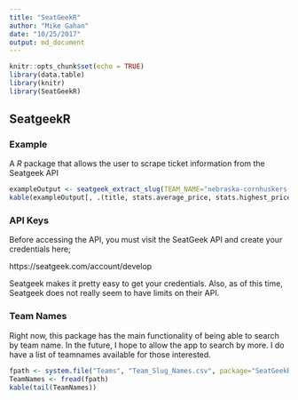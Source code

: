 ```yaml
---
title: "SeatGeekR"
author: "Mike Gahan"
date: "10/25/2017"
output: md_document
---
```


```r
knitr::opts_chunk$set(echo = TRUE)
library(data.table)
library(knitr)
library(SeatGeekR)
```

## SeatgeekR

### Example

A *R* package that allows the user to scrape ticket information from the Seatgeek API

```r
exampleOutput <- seatgeek_extract_slug(TEAM_NAME="nebraska-cornhuskers-football")
kable(exampleOutput[, .(title, stats.average_price, stats.highest_price, stats.listing_count, stats.lowest_price)])
```

### API Keys

Before accessing the API, you must visit the SeatGeek API and create your credentials here;

https://seatgeek.com/account/develop

Seatgeek makes it pretty easy to get your credentials. Also, as of this time, Seatgeek does not really seem to have limits on their API.

### Team Names

Right now, this package has the main functionality of being able to search by team name. In the future, I hope to allow the app to search
by more. I do have a list of teamnames available for those interested.

```r
fpath <- system.file("Teams", "Team_Slug_Names.csv", package="SeatGeekR")
TeamNames <- fread(fpath)
kable(tail(TeamNames))
```